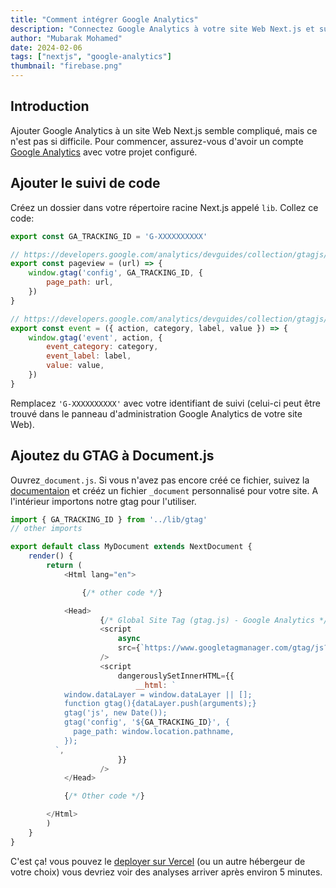 ```yaml
---
title: "Comment intégrer Google Analytics"
description: "Connectez Google Analytics à votre site Web Next.js et suivez les clics, les défilements, les pages vues, etc."
author: "Mubarak Mohamed"
date: 2024-02-06
tags: ["nextjs", "google-analytics"]
thumbnail: "firebase.png"
---
```


## Introduction

Ajouter Google Analytics à un site Web Next.js semble compliqué, mais ce n'est pas si difficile. Pour commencer, assurez-vous d'avoir
un compte [Google Analytics](https://analytics.google.com/) avec votre projet configuré.

## Ajouter le suivi de code

Créez un dossier dans votre répertoire racine Next.js appelé `lib`. Collez ce
code:

```javascript:gtag.js
export const GA_TRACKING_ID = 'G-XXXXXXXXXX'

// https://developers.google.com/analytics/devguides/collection/gtagjs/pages
export const pageview = (url) => {
    window.gtag('config', GA_TRACKING_ID, {
        page_path: url,
    })
}

// https://developers.google.com/analytics/devguides/collection/gtagjs/events
export const event = ({ action, category, label, value }) => {
    window.gtag('event', action, {
        event_category: category,
        event_label: label,
        value: value,
    })
}
```

Remplacez `'G-XXXXXXXXXX'` avec votre identifiant de suivi (celui-ci peut être trouvé dans le panneau d'administration Google Analytics de votre site Web).

## Ajoutez du GTAG à Document.js

Ouvrez`_document.js`. Si vous n'avez pas encore créé ce fichier, suivez la [documentaion](https://nextjs.org/docs/advanced-features/custom-document) et
crééz un fichier `_document` personnalisé pour votre site. A l'intérieur importons notre gtag pour l'utiliser.

```javascript:_document.js
import { GA_TRACKING_ID } from '../lib/gtag'
// other imports

export default class MyDocument extends NextDocument {
    render() {
        return (
            <Html lang="en">

                {/* other code */}

            <Head>
                    {/* Global Site Tag (gtag.js) - Google Analytics */}
                    <script
                        async
                        src={`https://www.googletagmanager.com/gtag/js?id=${GA_TRACKING_ID}`}
                    />
                    <script
                        dangerouslySetInnerHTML={{
                            __html: `
            window.dataLayer = window.dataLayer || [];
            function gtag(){dataLayer.push(arguments);}
            gtag('js', new Date());
            gtag('config', '${GA_TRACKING_ID}', {
              page_path: window.location.pathname,
            });
          `,
                        }}
                    />
            </Head>

            {/* Other code */}

        </Html>
        )
    }
}
```

C'est ça! vous pouvez le [deployer sur Vercel](https://vercel.com/) (ou un autre hébergeur de votre choix) vous devriez voir des analyses arriver
après environ 5 minutes.
